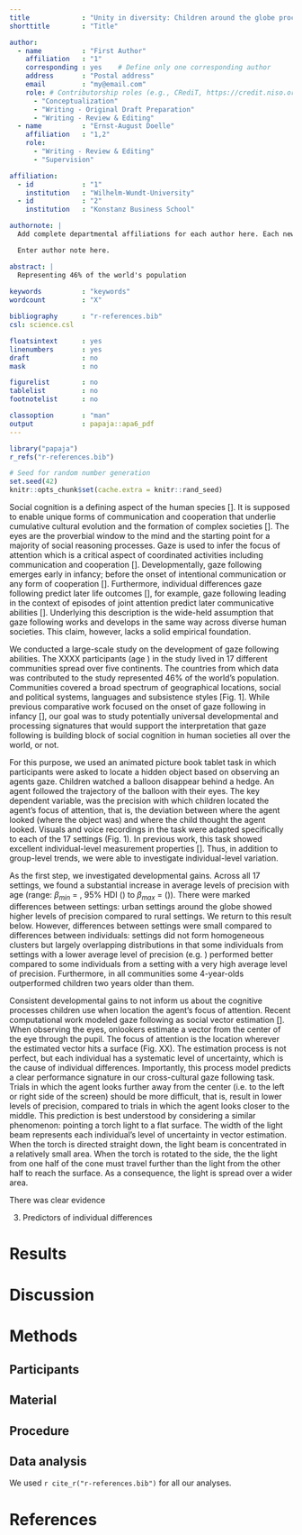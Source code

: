 ```yaml
---
title             : "Unity in diversity: Children around the globe process gaze in similar ways"
shorttitle        : "Title"

author: 
  - name          : "First Author"
    affiliation   : "1"
    corresponding : yes    # Define only one corresponding author
    address       : "Postal address"
    email         : "my@email.com"
    role: # Contributorship roles (e.g., CRediT, https://credit.niso.org/)
      - "Conceptualization"
      - "Writing - Original Draft Preparation"
      - "Writing - Review & Editing"
  - name          : "Ernst-August Doelle"
    affiliation   : "1,2"
    role:
      - "Writing - Review & Editing"
      - "Supervision"

affiliation:
  - id            : "1"
    institution   : "Wilhelm-Wundt-University"
  - id            : "2"
    institution   : "Konstanz Business School"

authornote: |
  Add complete departmental affiliations for each author here. Each new line herein must be indented, like this line.

  Enter author note here.

abstract: |
  Representing 46% of the world's population
  
keywords          : "keywords"
wordcount         : "X"

bibliography      : "r-references.bib"
csl: science.csl

floatsintext      : yes
linenumbers       : yes
draft             : no
mask              : no

figurelist        : no
tablelist         : no
footnotelist      : no

classoption       : "man"
output            : papaja::apa6_pdf
---
```


```r
library("papaja")
r_refs("r-references.bib")
```

```r
# Seed for random number generation
set.seed(42)
knitr::opts_chunk$set(cache.extra = knitr::rand_seed)
```

Social cognition is a defining aspect of the human species []. It is supposed to enable unique forms of communication and cooperation that underlie cumulative cultural evolution and the formation of complex societies []. The eyes are the proverbial window to the mind and the starting point for a majority of social reasoning processes. Gaze is used to infer the focus of attention which is a critical aspect of coordinated activities including communication and cooperation []. Developmentally, gaze following emerges early in infancy; before the onset of intentional communication or any form of cooperation []. Furthermore, individual differences gaze following predict later life outcomes [], for example, gaze following leading in the context of episodes of joint attention predict later communicative abilities []. Underlying this description is the wide-held assumption that gaze following works and develops in the same way across diverse human societies. This claim, however, lacks a solid empirical foundation. 

We conducted a large-scale study on the development of gaze following abilities. The XXXX participants (age ) in the study lived in 17 different communities spread over five continents. The countries from which data was contributed to the study represented 46% of the world's population. Communities covered a broad spectrum of geographical locations, social and political systems, languages and subsistence styles [Fig. 1]. While previous comparative work focused on the onset of gaze following in infancy [], our goal was to study potentially universal developmental and processing signatures that would support the interpretation that gaze following is building block of social cognition in human societies all over the world, or not. 

For this purpose, we used an animated picture book tablet task in which participants were asked to locate a hidden object based on observing an agents gaze. Children watched a balloon disappear behind a hedge. An agent followed the trajectory of the balloon with their eyes. The key dependent variable, was the precision with which children located the agent's focus of attention, that is, the deviation between where the agent looked (where the object was) and where the child thought the agent looked. Visuals and voice recordings in the task were adapted specifically to each of the 17 settings (Fig. 1). In previous work, this task showed excellent individual-level measurement properties []. Thus, in addition to group-level trends, we were able to investigate individual-level variation. 

As the first step, we investigated developmental gains. Across all 17 settings, we found a substantial increase in average levels of precision with age (range: $\beta_{min}$ = , 95% HDI () to $\beta_{max}$ = ()). There were marked differences between settings: urban settings around the globe showed higher levels of precision compared to rural settings. We return to this result below. However, differences between settings were small compared to differences between individuals: settings did not form homogeneous clusters but largely overlapping distributions in that some individuals from settings with a lower average level of precision (e.g. ) performed better compared to some individuals from a setting with a very high average level of precision. Furthermore, in all communities some 4-year-olds outperformed children two years older than them.

Consistent developmental gains to not inform us about the cognitive processes children use when location the agent's focus of attention. Recent computational work modeled gaze following as social vector estimation []. When observing the eyes, onlookers estimate a vector from the center of the eye through the pupil. The focus of attention is the location wherever the estimated vector hits a surface (Fig. XX). The estimation process is not perfect, but each individual has a systematic level of uncertainty, which is the cause of individual differences. Importantly, this process model predicts a clear performance signature in our cross-cultural gaze following task. Trials in which the agent looks further away from the center (i.e. to the left or right side of the screen) should be more difficult, that is, result in lower levels of precision, compared to trials in which the agent looks closer to the middle. This prediction is best understood by considering a similar phenomenon: pointing a torch light to a flat surface. The width of the light beam represents each individual's level of uncertainty in vector estimation. When the torch is directed straight down, the light beam is concentrated in a relatively small area. When the torch is rotated to the side, the the light from one half of the cone must travel further than the light from the other half to reach the surface. As a consequence, the light is spread over a wider area. 

There was clear evidence 

3. Predictors of individual differences

# Results

# Discussion 



# Methods

## Participants

## Material

## Procedure

## Data analysis
We used `r cite_r("r-references.bib")` for all our analyses.


\newpage

# References

::: {#refs custom-style="Bibliography"}
:::

